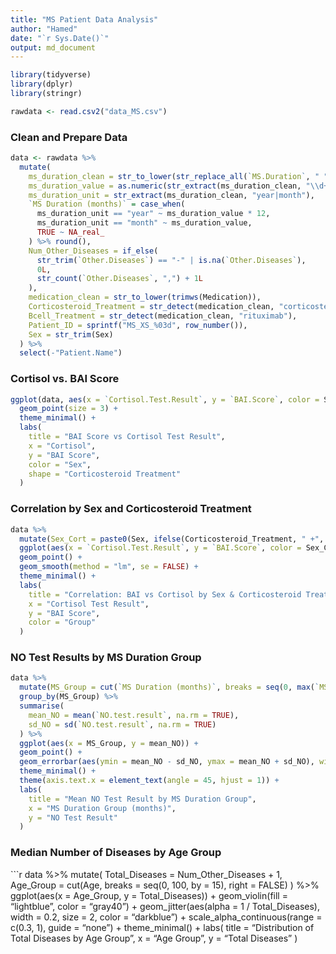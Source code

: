 ```yaml
---
title: "MS Patient Data Analysis"
author: "Hamed"
date: "`r Sys.Date()`"
output: md_document
---
```


```r
library(tidyverse)
library(dplyr)
library(stringr)
```

```r
rawdata <- read.csv2("data_MS.csv")
```

### Clean and Prepare Data

```r
data <- rawdata %>%
  mutate(
    ms_duration_clean = str_to_lower(str_replace_all(`MS.Duration`, " ", "")),
    ms_duration_value = as.numeric(str_extract(ms_duration_clean, "\\d+")),
    ms_duration_unit = str_extract(ms_duration_clean, "year|month"),
    `MS Duration (months)` = case_when(
      ms_duration_unit == "year" ~ ms_duration_value * 12,
      ms_duration_unit == "month" ~ ms_duration_value,
      TRUE ~ NA_real_
    ) %>% round(),
    Num_Other_Diseases = if_else(
      str_trim(`Other.Diseases`) == "-" | is.na(`Other.Diseases`),
      0L,
      str_count(`Other.Diseases`, ",") + 1L
    ),
    medication_clean = str_to_lower(trimws(Medication)),
    Corticosteroid_Treatment = str_detect(medication_clean, "corticosteroid"),
    Bcell_Treatment = str_detect(medication_clean, "rituximab"),
    Patient_ID = sprintf("MS_XS_%03d", row_number()),
    Sex = str_trim(Sex)
  ) %>%
  select(-"Patient.Name")
```

### Cortisol vs. BAI Score

```r
ggplot(data, aes(x = `Cortisol.Test.Result`, y = `BAI.Score`, color = Sex, shape = Corticosteroid_Treatment)) +
  geom_point(size = 3) +
  theme_minimal() +
  labs(
    title = "BAI Score vs Cortisol Test Result",
    x = "Cortisol",
    y = "BAI Score",
    color = "Sex",
    shape = "Corticosteroid Treatment"
  )
```

### Correlation by Sex and Corticosteroid Treatment

```r
data %>%
  mutate(Sex_Cort = paste0(Sex, ifelse(Corticosteroid_Treatment, " +", " -"))) %>%
  ggplot(aes(x = `Cortisol.Test.Result`, y = `BAI.Score`, color = Sex_Cort)) +
  geom_point() +
  geom_smooth(method = "lm", se = FALSE) +
  theme_minimal() +
  labs(
    title = "Correlation: BAI vs Cortisol by Sex & Corticosteroid Treatment",
    x = "Cortisol Test Result",
    y = "BAI Score",
    color = "Group"
  )
```

### NO Test Results by MS Duration Group

```r
data %>%
  mutate(MS_Group = cut(`MS Duration (months)`, breaks = seq(0, max(`MS Duration (months)`, na.rm = TRUE) + 6, 6), right = FALSE)) %>%
  group_by(MS_Group) %>%
  summarise(
    mean_NO = mean(`NO.test.result`, na.rm = TRUE),
    sd_NO = sd(`NO.test.result`, na.rm = TRUE)
  ) %>%
  ggplot(aes(x = MS_Group, y = mean_NO)) +
  geom_point() +
  geom_errorbar(aes(ymin = mean_NO - sd_NO, ymax = mean_NO + sd_NO), width = 0.2) +
  theme_minimal() +
  theme(axis.text.x = element_text(angle = 45, hjust = 1)) +
  labs(
    title = "Mean NO Test Result by MS Duration Group",
    x = "MS Duration Group (months)",
    y = "NO Test Result"
  )
```

### Median Number of Diseases by Age Group

```r
data %>%
  mutate(
    Total_Diseases = Num_Other_Diseases + 1,
    Age_Group = cut(Age, breaks = seq(0, 100, by = 15), right = FALSE)
  ) %>%
  ggplot(aes(x = Age_Group, y = Total_Diseases)) +
  geom_violin(fill = "lightblue", color = "gray40") +
  geom_jitter(aes(alpha = 1 / Total_Diseases), width = 0.2, size = 2, color = "darkblue") +
  scale_alpha_continuous(range = c(0.3, 1), guide = "none") +
  theme_minimal() +
  labs(
    title = "Distribution of Total Diseases by Age Group",
    x = "Age Group",
    y = "Total Diseases"
  )

